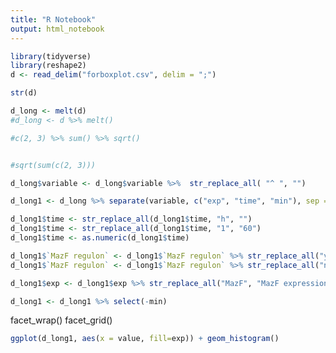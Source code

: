 ```yaml
---
title: "R Notebook"
output: html_notebook
---
```



```r
library(tidyverse)
library(reshape2)
d <- read_delim("forboxplot.csv", delim = ";")
```

```r
str(d)
```

```r
d_long <- melt(d)
#d_long <- d %>% melt()

#c(2, 3) %>% sum() %>% sqrt()


#sqrt(sum(c(2, 3)))
```
```r
d_long$variable <- d_long$variable %>%  str_replace_all( "^ ", "")
```


```r
d_long1 <- d_long %>% separate(variable, c("exp", "time", "min"), sep = " " )
```

```r
d_long1$time <- str_replace_all(d_long1$time, "h", "")
d_long1$time <- str_replace_all(d_long1$time, "1", "60")
d_long1$time <- as.numeric(d_long1$time)
```

```r
d_long1$`MazF regulon` <- d_long1$`MazF regulon` %>% str_replace_all("yes", "MazF regulon")
d_long1$`MazF regulon` <- d_long1$`MazF regulon` %>% str_replace_all("no", "other proteins")
```

```r
d_long1$exp <- d_long1$exp %>% str_replace_all("MazF", "MazF expression")
```

```r
d_long1 <- d_long1 %>% select(-min)
```

facet_wrap()
facet_grid()

```r
ggplot(d_long1, aes(x = value, fill=exp)) + geom_histogram()
```

